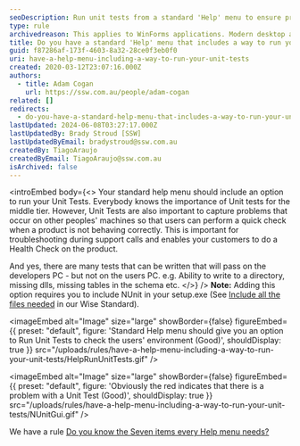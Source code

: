 ```yaml
---
seoDescription: Run unit tests from a standard 'Help' menu to ensure product quality and troubleshoot issues on users' machines.
type: rule
archivedreason: This applies to WinForms applications. Modern desktop applications should follow MVVM or MVC - in which case the viewmodel/controller is unit testable on every commit.
title: Do you have a standard 'Help' menu that includes a way to run your unit tests?
guid: f87286af-173f-4603-8a32-28ce0f3eb0f0
uri: have-a-help-menu-including-a-way-to-run-your-unit-tests
created: 2020-03-12T23:07:16.000Z
authors:
  - title: Adam Cogan
    url: https://ssw.com.au/people/adam-cogan
related: []
redirects:
  - do-you-have-a-standard-help-menu-that-includes-a-way-to-run-your-unit-tests
lastUpdated: 2024-06-08T03:27:17.000Z
lastUpdatedBy: Brady Stroud [SSW]
lastUpdatedByEmail: bradystroud@ssw.com.au
createdBy: TiagoAraujo
createdByEmail: TiagoAraujo@ssw.com.au
isArchived: false
---
```


<introEmbed
  body={<>
Your standard help menu should include an option to run your Unit Tests. Everybody knows the importance of Unit tests for the middle tier. However, Unit Tests are also important to capture problems that occur on other peoples' machines so that users can perform a quick check when a product is not behaving correctly. This is important for troubleshooting during support calls and enables your customers to do a Health Check on the product.

And yes, there are many tests that can be written that will pass on the developers PC - but not on the users PC. e.g. Ability to write to a directory, missing dlls, missing tables in the schema etc.
  </>}
/>
**Note:** Adding this option requires you to include NUnit in your setup.exe (See [Include all the files needed](https://www.ssw.com.au/ssw/Standards/WiseSetup/WiseStandards.aspx#IncludeAllFiles) in our Wise Standard).


<imageEmbed
  alt="Image"
  size="large"
  showBorder={false}
  figureEmbed={{
    preset: "default",
    figure: 'Standard Help menu should give you an option to Run Unit Tests to check the users\' environment (Good)',
    shouldDisplay: true
  }}
  src="/uploads/rules/have-a-help-menu-including-a-way-to-run-your-unit-tests/HelpRunUnitTests.gif"
/>


<imageEmbed
  alt="Image"
  size="large"
  showBorder={false}
  figureEmbed={{
    preset: "default",
    figure: 'Obviously the red indicates that there is a problem with a Unit Test (Good)',
    shouldDisplay: true
  }}
  src="/uploads/rules/have-a-help-menu-including-a-way-to-run-your-unit-tests/NUnitGui.gif"
/>

We have a rule [Do you know the Seven items every Help menu needs?](/menu-do-you-know-the-8-items-every-help-menu-needs)
